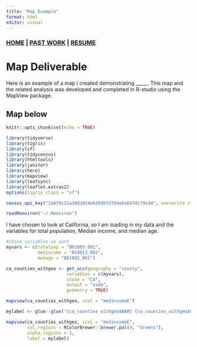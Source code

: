 ```yaml
---
title: "Map Example"
format: html
editor: visual
---
```


### [HOME](https://syoshiro.github.io/web-portfolio/Index) \| [PAST WORK](https://syoshiro.github.io/web-portfolio/Past%20Work) \| [RESUME](https://github.com/syoshiro/web-portfolio/blob/main/Sarina%20Oshiro%20Resume%202024.pdf)

# Map Deliverable

Here is an example of a map I created demonstrating \_\_\_\_\_. This map and the related analysis was developed and completed in R-studio using the MapView package.

## Map below

```r
knitr::opts_chunk$set(echo = TRUE)

library(tidyverse)
library(tigris)
library(sf)
library(tidycensus)
library(htmltools)
library(janitor)
library(here)
library(mapview)
library(leafsync)
library(leaflet.extras2)
options(tigris_class = "sf")

census_api_key("2a6f8c21a30d3024e038d67d7d4eba647dc79cd4", overwrite =TRUE)

readRenviron("~/.Renviron")

```

I have chosen to look at California, so I am loading in my data and the variables for total population, Median income, and median age.

```r
#chose variables we want
myvars <- c(totalpop = "B01003_001",
            medincome = "B19013_001",
            medage = "B01002_001")

ca_counties_withgeo <- get_acs(geography = "county",
                       variables = c(myvars),
                       state = "CA",
                       output = "wide",
                       geometry = TRUE)
```

```r

mapview(ca_counties_withgeo, zcol = "medincomeE")

mylabel <- glue::glue("{ca_counties_withgeo$NAM} {ca_counties_withgeo$medincome}")

mapview(ca_counties_withgeo, zcol = "medincomeE", 
        col.regions = RColorBrewer::brewer.pal(9, "Greens"),
        alpha.regions = 1,
        label = mylabel)

```
